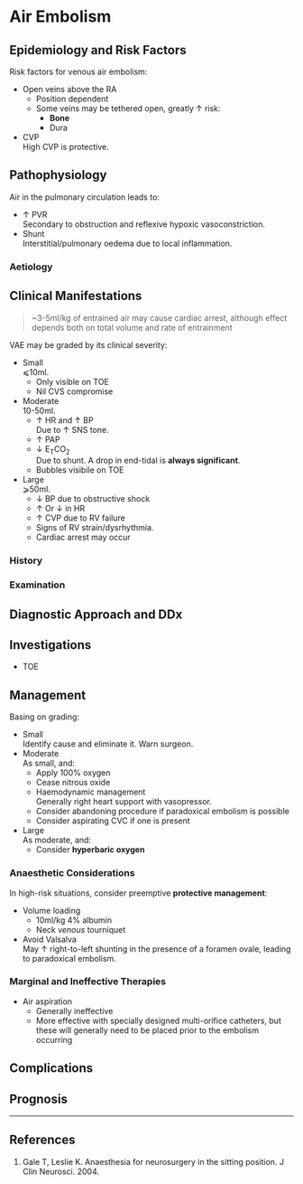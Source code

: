 # Air Embolism



## Epidemiology and Risk Factors

Risk factors for venous air embolism:

* Open veins above the RA
	* Position dependent
	* Some veins may be tethered open, greatly ↑ risk:
		* **Bone**\
		* Dura
* CVP\
High CVP is protective.

## Pathophysiology

Air in the pulmonary circulation leads to:

* ↑ PVR\
Secondary to obstruction and reflexive hypoxic vasoconstriction.
* Shunt\
Interstitial/pulmonary oedema due to local inflammation.


### Aetiology

## Clinical Manifestations

>~3-5ml/kg of entrained air may cause cardiac arrest, although effect depends both on total volume and rate of entrainment

VAE may be graded by its clinical severity:

* Small\
⩽10ml.
	* Only visible on TOE
	* Nil CVS compromise
* Moderate\
10-50ml.
	* ↑ HR and ↑ BP\
	Due to ↑ SNS tone.
	* ↑ PAP
	* ↓ E~T~CO~2~\
	Due to shunt. A drop in end-tidal is **always significant**.
	* Bubbles visibile on TOE
* Large\
⩾50ml.
	* ↓ BP due to obstructive shock
	* ↑ Or ↓ in HR
	* ↑ CVP due to RV failure\
	* Signs of RV strain/dysrhythmia.
	* Cardiac arrest may occur



### History

### Examination

## Diagnostic Approach and DDx

## Investigations

* TOE

## Management

Basing on grading:

* Small\
Identify cause and eliminate it. Warn surgeon.
* Moderate\
As small, and:
	* Apply 100% oxygen
	* Cease nitrous oxide
	* Haemodynamic management\
	Generally right heart support with vasopressor.
	* Consider abandoning procedure if paradoxical embolism is possible
	* Consider aspirating CVC if one is present
* Large\
As moderate, and:
	* Consider **hyperbaric oxygen**

### Anaesthetic Considerations

In high-risk situations, consider preemptive **protective management**:

* Volume loading
	* 10ml/kg 4% albumin
	* Neck *venous* tourniquet
* Avoid Valsalva\
May ↑ right-to-left shunting in the presence of a foramen ovale, leading to paradoxical embolism.


### Marginal and Ineffective Therapies

* Air aspiration
	* Generally ineffective
	* More effective with specially designed multi-orifice catheters, but these will generally need to be placed prior to the embolism occurring


## Complications

## Prognosis


---

## References

1. Gale T, Leslie K. Anaesthesia for neurosurgery in the sitting position. J Clin Neurosci. 2004.